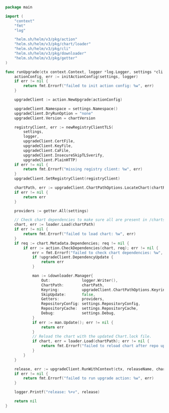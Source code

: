 ```go
package main

import (
	"context"
	"fmt"
	"log"

	"helm.sh/helm/v3/pkg/action"
	"helm.sh/helm/v3/pkg/chart/loader"
	"helm.sh/helm/v3/pkg/cli"
	"helm.sh/helm/v3/pkg/downloader"
	"helm.sh/helm/v3/pkg/getter"
)

func runUpgrade(ctx context.Context, logger *log.Logger, settings *cli.EnvSettings, releaseName string, chartRef string, chartVersion string, releaseValues map[string]interface{}) error {
	actionConfig, err := initActionConfig(settings, logger)
	if err != nil {
		return fmt.Errorf("failed to init action config: %w", err)
	}

	upgradeClient := action.NewUpgrade(actionConfig)

	upgradeClient.Namespace = settings.Namespace()
	upgradeClient.DryRunOption = "none"
	upgradeClient.Version = chartVersion

	registryClient, err := newRegistryClientTLS(
		settings,
		logger,
		upgradeClient.CertFile,
		upgradeClient.KeyFile,
		upgradeClient.CaFile,
		upgradeClient.InsecureSkipTLSverify,
		upgradeClient.PlainHTTP)
	if err != nil {
		return fmt.Errorf("missing registry client: %w", err)
	}
	upgradeClient.SetRegistryClient(registryClient)

	chartPath, err := upgradeClient.ChartPathOptions.LocateChart(chartRef, settings)
	if err != nil {
		return err
	}

	providers := getter.All(settings)

	// Check chart dependencies to make sure all are present in /charts
	chart, err := loader.Load(chartPath)
	if err != nil {
		return fmt.Errorf("failed to load chart: %w", err)
	}
	if req := chart.Metadata.Dependencies; req != nil {
		if err := action.CheckDependencies(chart, req); err != nil {
			err = fmt.Errorf("failed to check chart dependencies: %w", err)
			if !upgradeClient.DependencyUpdate {
				return err
			}

			man := &downloader.Manager{
				Out:              logger.Writer(),
				ChartPath:        chartPath,
				Keyring:          upgradeClient.ChartPathOptions.Keyring,
				SkipUpdate:       false,
				Getters:          providers,
				RepositoryConfig: settings.RepositoryConfig,
				RepositoryCache:  settings.RepositoryCache,
				Debug:            settings.Debug,
			}
			if err := man.Update(); err != nil {
				return err
			}
			// Reload the chart with the updated Chart.lock file.
			if chart, err = loader.Load(chartPath); err != nil {
				return fmt.Errorf("failed to reload chart after repo update: %w", err)
			}
		}
	}

	release, err := upgradeClient.RunWithContext(ctx, releaseName, chart, releaseValues)
	if err != nil {
		return fmt.Errorf("failed to run upgrade action: %w", err)
	}

	logger.Printf("release: %+v", release)

	return nil
}
```
